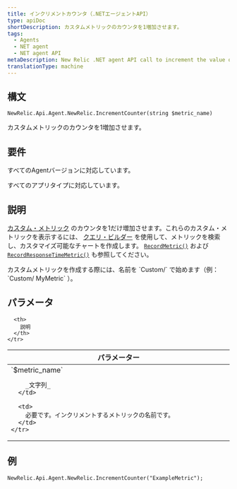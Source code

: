 ```yaml
---
title: インクリメントカウンタ（.NETエージェントAPI）
type: apiDoc
shortDescription: カスタムメトリックのカウンタを1増加させます。
tags:
  - Agents
  - NET agent
  - NET agent API
metaDescription: New Relic .NET agent API call to increment the value of a custom metric.
translationType: machine
---
```


## 構文

```
NewRelic.Api.Agent.NewRelic.IncrementCounter(string $metric_name)
```

カスタムメトリックのカウンタを1増加させます。

## 要件

すべてのAgentバージョンに対応しています。

すべてのアプリタイプに対応しています。

## 説明

[カスタム・メトリック](/docs/agents/manage-apm-agents/agent-metrics/custom-metrics) のカウンタを1だけ増加させます。これらのカスタム・メトリックを表示するには、 [クエリ・ビルダー](/docs/query-your-data/explore-query-data/query-builder/use-advanced-nrql-mode-specify-data) を使用して、メトリックを検索し、カスタマイズ可能なチャートを作成します。 [`RecordMetric()`](/docs/agents/net-agent/net-agent-api/recordmetric-net-agent) および [`RecordResponseTimeMetric()`](/docs/agents/net-agent/net-agent-api/recordresponsetimemetric-net-agent) も参照してください。

<Callout variant="important">
  カスタムメトリックを作成する際には、名前を `Custom/` で始めます（例： `Custom/ MyMetric` ）。
</Callout>

## パラメータ

<table>
  <thead>
    <tr>
      <th width="25%">
        パラメーター
      </th>

      <th>
        説明
      </th>
    </tr>
  </thead>

  <tbody>
    <tr>
      <td>
        `$metric_name`

        _文字列_
      </td>

      <td>
        必要です。インクリメントするメトリックの名前です。
      </td>
    </tr>
  </tbody>
</table>

## 例

```
NewRelic.Api.Agent.NewRelic.IncrementCounter("ExampleMetric");
```
